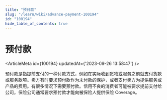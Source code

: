 ```yaml
---
title: "预付款"
slug: "/learn/wiki/advance-payment-100194"
id: "100194"
hide_table_of_contents: true
---
```



# 预付款

<ArticleMeta id={100194} updatedAt={'2023-09-26 13:58:47'} />
<div className='border-solid border-b border-t-0 my-4 border-[var(--ifm-color-gray-300)]' />

预付款是指提前支付的一种付款方式，例如在实际收到货物或服务之前就支付货款或服务款项。卖方有时要求预付款作为未付款的保护，或者支付卖方为提供服务或产品的费用。有很多情况下需要预付款。信用不良的消费者可能被要求提前支付给公司，保险公司通常要求预付款才能向被保险人提供保险 Coverage。
